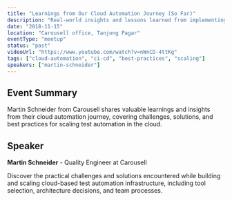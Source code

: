 ```yaml
---
title: "Learnings from Our Cloud Automation Journey (So Far)"
description: "Real-world insights and lessons learned from implementing cloud-based test automation at scale"
date: "2018-11-15"
location: "Carousell office, Tanjong Pagar"
eventType: "meetup"
status: "past"
videoUrl: "https://www.youtube.com/watch?v=nWnCD-4ttKg"
tags: ["cloud-automation", "ci-cd", "best-practices", "scaling"]
speakers: ["martin-schneider"]
---
```


## Event Summary

Martin Schneider from Carousell shares valuable learnings and insights from their cloud automation journey, covering challenges, solutions, and best practices for scaling test automation in the cloud.

## Speaker

**Martin Schneider** - Quality Engineer at Carousell

Discover the practical challenges and solutions encountered while building and scaling cloud-based test automation infrastructure, including tool selection, architecture decisions, and team processes.
